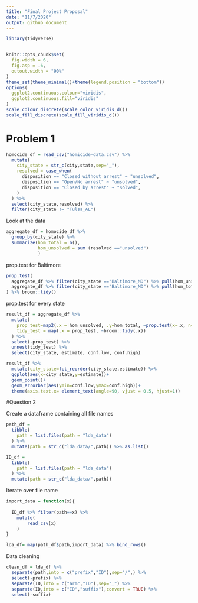 ```yaml
---
title: "Final Project Proposal"
date: "11/7/2020"
output: github_document
---
```


```r
library(tidyverse)


knitr::opts_chunk$set(
  fig.width = 6,
  fig.asp = .6,
  outout.width = "90%"
)
theme_set(theme_minimal()+theme(legend.position = "bottom"))
options(
  ggplot2.continuous.colour="viridis",
  ggplot2.continuous.fill="viridis"
)
scale_colour_discrete(scale_color_viridis_d())
scale_fill_discrete(scale_fill_viridis_d())
```

# Problem 1

```r
homocide_df = read_csv("homicide-data.csv") %>% 
  mutate(
    city_state = str_c(city,state,sep="_"),
    resolved = case_when(
      disposition == "Closed without arrest" ~ "unsolved",
      disposition == "Open/No arrest" ~ "unsolved",
      disposition == "Closed by arrest" ~ "solved",
    )
  ) %>% 
  select(city_state,resolved) %>% 
  filter(city_state != "Tulsa_AL")
```

Look at the data
```r
aggregate_df = homocide_df %>% 
  group_by(city_state) %>% 
  summarize(hom_total = n(),
            hom_unsolved = sum (resolved =="unsolved")
            )
```

prop.test for Baltimore
```r
prop.test(
  aggregate_df %>% filter(city_state =="Baltimore_MD") %>% pull(hom_unsolved),
  aggregate_df %>% filter(city_state =="Baltimore_MD") %>% pull(hom_total)
) %>% broom::tidy()

```


prop.test for every state
```r
result_df = aggregate_df %>% 
  mutate(
    prop_test=map2(.x = hom_unsolved, .y=hom_total, ~prop.test(x=.x, n=.y)),
    tidy_test = map(.x = prop_test, ~broom::tidy(.x))
  ) %>% 
  select(-prop_test) %>% 
  unnest(tidy_test) %>% 
  select(city_state, estimate, conf.low, conf.high)
```

```r
result_df %>% 
  mutate(city_state=fct_reorder(city_state,estimate)) %>% 
  ggplot(aes(x=city_state,y=estimate))+
  geom_point()+
  geom_errorbar(aes(ymin=conf.low,ymax=conf.high))+
  theme(axis.text.x= element_text(angle=90, vjust = 0.5, hjust=1))
```


#Question 2

Create a dataframe containing all file names
```r
path_df = 
  tibble(
    path = list.files(path = "lda_data")
  ) %>% 
  mutate(path = str_c("lda_data/",path)) %>% as.list()

ID_df =
  tibble(
    path = list.files(path = "lda_data")
  ) %>% 
  mutate(path = str_c("lda_data/",path))

```

Iterate over file name

```r
import_data = function(x){
  
  ID_df %>% filter(path==x) %>% 
    mutate(
        read_csv(x)
    )
}

lda_df= map(path_df$path,import_data) %>% bind_rows()

```

Data cleaning

```r
clean_df = lda_df %>% 
  separate(path,into = c("prefix","ID"),sep="/",) %>% 
  select(-prefix) %>% 
  separate(ID,into = c("arm","ID"),sep="_") %>% 
  separate(ID,into = c("ID","suffix"),convert = TRUE) %>% 
  select(-suffix)
  

```
















